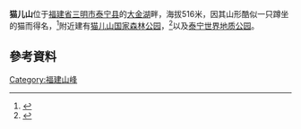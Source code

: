 {{Otheruses|猫儿山}}
{{Infobox mountain
| name = 猫儿山
| other_name = 
| photo = KittenMountain.jpg
| photo_caption = 
| elevation_m = 516
| prominence = 
| pushpin_map = China Fujian
| pushpin_mapsize = 250
| pushpin_label_position = left
| pushpin_map_caption = 猫儿山的位置
| lat_d  = 26.79809 | lat_NS  = N
| long_d = 117.02816 | long_EW = E
| location = [[福建省|福建省]][[三明市|三明市]][[泰宁县|泰宁县]]
| range = [[武夷山脉|武夷山脉]][[杉岭|杉岭]]
| coordinates = {{coord|26.79809|117.02816|type:mountain_scale:100000|format=dec|display=inline,title}}
| coordinates_ref = 
| first_ascent = 
| easiest_route = 
}}

'''猫儿山'''位于[[福建省|福建省]][[三明市|三明市]][[泰宁县|泰宁县]]的[[大金湖|大金湖]]畔，海拔516米，因其山形酷似一只蹲坐的猫而得名，<ref>{{cite web | url = http://www.taininggeopark.com/zhcn/guides/ffc9fb32-6c21-4941-b5c0-9f3f684a664e.html | title = 泰宁大金湖景区 | publisher = 泰宁世界地质公园}}</ref>附近建有[[猫儿山国家森林公园|猫儿山国家森林公园]]，<ref>{{cite web | url = http://www.fjtn.gov.cn/mltn/tnfg/201301/t20130130_768725.htm | title = 国家森林公园(猫儿山) | publisher = 泰宁县人民政府 | access-date = 2021-02-22 | archive-date = 2020-12-03 | archive-url = https://web.archive.org/web/20201203035217/http://www.fjtn.gov.cn/mltn/tnfg/201301/t20130130_768725.htm | dead-url = no }}</ref>以及[[泰宁世界地质公园|泰宁世界地质公园]]。

==參考資料==
{{reflist}}
[[Category:福建山峰|Category:福建山峰]]